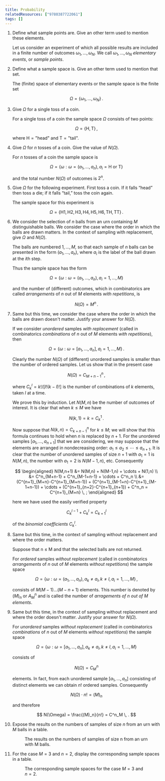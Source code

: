 ```yaml
---
title: Probability
relatedResources: ["9780387722061"]
tags: []
---
```


1. Define what sample points are. Give an other term used to mention these
   elements.

   <Solution>

   Let us consider an experiment of which all possible results are included in a
   finite number of outcomes $\omega_1,\dots,\omega_N$. We call
   $\omega_1,\dots,\omega_N$ _elementary events_, or _sample points_.

   </Solution>

2. Define what a sample space is. Give an other term used to mention that set.

   <Solution>

   The (finite) space of elementary events or the sample space is the finite set

   $$
   \Omega = \{\omega_1,\dots,\omega_N\} \, .
   $$

   </Solution>

3. Give $\Omega$ for a single toss of a coin.

   <Solution>

   For a single toss of a coin the sample space $\Omega$ consists of two points:

   $$
   \Omega = \{\text{H}, \text{T}\} \, ,
   $$

   where $\text{H} = \text{"head"}$ and $\text{T} = \text{"tail"}$.

   </Solution>

4. Give $\Omega$ for $n$ tosses of a coin. Give the value of $N(\Omega)$.

   <Solution>

   For $n$ tosses of a coin the sample space is

   $$
   \Omega = \{\omega : \omega=(a_1,\dots,a_n), a_i=\text{H or T}\}
   $$

   and the total number $N(\Omega)$ of outcomes is $2^n$.

   </Solution>

5. Give $\Omega$ for the following experiment. First toss a coin. If it falls
   “head” then toss a die; if it falls “tail,” toss the coin again.

   <Solution>

   The sample space for this experiment is

   $$
   \Omega = \{\text{H1},\text{H2},\text{H3},\text{H4},\text{H5},\text{H6},\text{TH},\text{TT}\} \, .
   $$

   </Solution>

6. We consider the selection of $n$ balls from an urn containing $M$
   distinguishable balls. We consider the case where the order in which the
   balls are drawn matters. In the context of sampling with replacement, give
   $\Omega$ and $N(\Omega)$.

   <Solution>

   The balls are numbered $1,\dots,M$, so that each sample of $n$ balls can be
   presented in the form $(a_1,\dots,a_n)$, where $a_i$ is the label of the ball
   drawn at the $i$th step.

   Thus the sample space has the form

   $$
   \Omega = \{\omega : \omega=(a_1,\dots,a_n), a_i=1,\dots,M\}
   $$

   and the number of (different) outcomes, which in combinatorics are called
   _arrangements_ of $n$ out of $M$ elements _with repetitions_, is

   $$
   N(\Omega) = M^n \, .
   $$

   </Solution>

7. Same but this time, we consider the case where the order in which the balls
   are drawn doesn't matter. Justify your answer for $N(\Omega)$.

   <Solution>

   If we consider _unordered_ samples _with replacement_ (called in
   combinatorics _combinations_ of $n$ out of $M$ elements _with repetitions_),
   then

   $$
   \Omega = \{\omega : \omega=[a_1,\dots,a_n], a_i=1,\dots,M\} \, .
   $$

   Clearly the number $N(\Omega)$ of (different) unordered samples is smaller
   than the number of ordered samples. Let us show that in the present case

   $$
   N(\Omega) = C^n_{M+n-1} \, ,
   $$

   where $C_k^l = k!/[l!(k-l)!]$ is the number of combinations of $k$ elements,
   taken $l$ at a time.

   We prove this by induction. Let $N(M,n)$ be the number of outcomes of
   interest. It is clear that when $k \le M$ we have

   $$
   N(k,1) = k = C^1_k \, .
   $$

   Now suppose that $N(k,n) = C^n_{k+n-1}$ for $k \le M$; we will show that this
   formula continues to hold when $n$ is replaced by $n+1$. For the unordered
   samples $[a_1,\dots,a_{n+1}]$ that we are considering, we may suppose that
   the elements are arranged in nondecreasing order:
   $a_1 \le a_2 \le \cdots \le a_{n+1}$. It is clear that the number of
   unordered samples of size $n+1$ with $a_1 = 1$ is $N(M,n)$, the number with
   $a_1 = 2$ is $N(M-1,n)$, etc. Consequently

   $$
   \begin{aligned}
   N(M,n+1) &= N(M,n) + N(M-1,n) + \cdots + N(1,n) \\
            &= C^n_{M+n-1} + C^n_{M-1+n-1} + \cdots + C^n_n \\
            &= (C^{n+1}_{M+n}-C^{n+1}_{M+n-1}) + (C^{n+1}_{M-1+n}-C^{n+1}_{M-1+n-1}) + \cdots + (C^{n+1}_{n+2}-C^{n+1}_{n+1}) + C^n_n = C^{n+1}_{M+n} \, ;
   \end{aligned}
   $$

   here we have used the easily verified property

   $$
   C^{l-1}_k + C^l_k = C^l_{k+1}
   $$

   of the _binomial coefficients_ $C^l_k$.

   </Solution>

8. Same but this time, in the context of sampling without replacement and where
   the order matters.

   <Solution>

   Suppose that n ≤ M and that the selected balls are not returned.

   For _ordered_ samples _without replacement_ (called in combinatorics
   _arrangements_ of _n_ out of _M_ elements _without repetitions_) the sample
   space

   $$
   \Omega = \{\omega : \omega = (a_1,\dots,a_n), a_k \ne a_l, k \ne l, a_i=1,\dots,M\} \, ,
   $$

   consists of $M(M-1)\dots(M-n+1)$ elements. This number is denoted by $(M)_n$
   or $A^n_M$ and is called the number of _arragements of $n$ out of $M$
   elements_.

   </Solution>

9. Same but this time, in the context of sampling without replacement and where
   the order doesn't matter. Justify your answer for $N(\Omega)$.

   <Solution>

   For _unordered_ samples _without replacement_ (called in combinatorics
   _combinations_ of $n$ out of $M$ elements _without repetitions_) the sample
   space

   $$
   \Omega = \{ \omega : \omega = [a_1,\dots,a_n], a_k \ne a_l, k \ne l, a_i=1,\dots,M \}
   $$

   consists of

   $$
   N(\Omega) = C^n_M
   $$

   elements. In fact, from each unordered sample $[a_1,\dots,a_n]$ consisting of
   distinct elements we can obtain $n!$ ordered samples. Consequently

   $$
   N(\Omega) \cdot n! = (M)_n
   $$

   and therefore

   $$
   N(\Omega) = \frac{(M)_n}{n!} = C^n_M \, .
   $$

   </Solution>

10. Expose the results on the numbers of samples of size $n$ from an urn with
    $M$ balls in a table.

    <Solution>

    <Figure src="/media/sampling-with-and-without-replacement.png">
      The results on the numbers of samples of size n from an urn with M balls.
    </Figure>

    </Solution>

11. For the case $M = 3$ and $n = 2$, display the corresponding sample spaces in
    a table.

    <Solution>

    <Figure src="/media/sampling-with-and-without-replacement-example.png">

    The corresponding sample spaces for the case $M = 3$ and $n = 2$.

    </Figure>

    </Solution>
